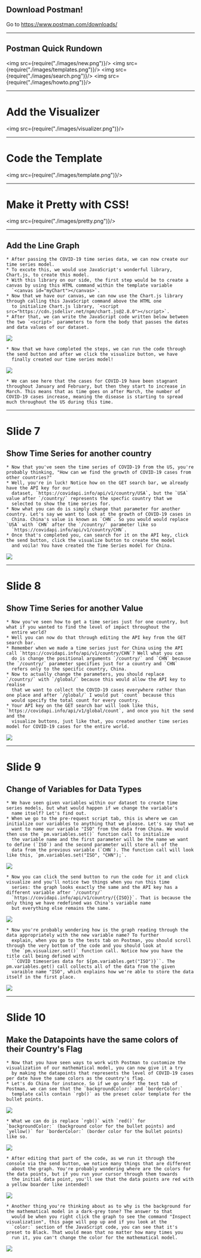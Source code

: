 
## Download Postman!

Go to <a href='https://www.postman.com/downloads/'>https://www.postman.com/downloads/</a>

---

## Postman Quick Rundown

<img src={require("./images/new.png")}/>
<img src={require("./images/templates.png")}/>
<img src={require("./images/search.png")}/>
<img src={require("./images/howto.png")}/>

---

# Add the Visualizer

<img src={require("./images/visualizer.png")}/>

---

# Code the Template

<img src={require("./images/template.png")}/>

---

# Make it Pretty with CSS!

<img src={require("./images/pretty.png")}/>

---

## Add the Line Graph



```notes
* After passing the COVID-19 time series data, we can now create our time series model.
* To excute this, we would use JavaScript's wonderful library, Chart.js, to create this model.
* With this library on our side, the first step would be to create a canvas by using this HTML command within the template variable
  `<canvas id="myChart"></canvas>`.
* Now that we have our canvas, we can now use the Chart.js library through calling this JavaScript command above the HTML one
  to initialize Chart.js library, `<script src="https://cdn.jsdelivr.net/npm/chart.js@2.8.0"></script>`.
* After that, we can write the JavaScript code written below between the two `<script>` parameters to form the body that passes the dates and data values of our dataset.
```
<img src = "https://www.picturepaste.ca/images/2020/04/10/Capture563ae9be88c35cd7.png"/>

```notes
* Now that we have completed the steps, we can run the code through the send button and after we click the visualize button, we have
  finally created our time series model!
```
<img src = "https://miro.medium.com/max/1400/1*DHhYaM-crW_ev_x3abAdWw.png"/>
  
 ```notes
 * We can see here that the cases for COVID-19 have been stagnant throughout January and February, but then they start to increase in March. This means that as time goes on after March, the number of COVID-19 cases increase, meaning the disease is starting to spread much throughout the US during this time.
```

---

# Slide 7

## Show Time Series for another country

```notes
* Now that you've seen the time series of COVID-19 from the US, you're probably thinking, "How can we find the growth of COVID-19 cases from other countries?"
* Well, you're in luck! Notice how on the GET search bar, we already have the API key for our 
  dataset, `https://covidapi.info/api/v1/country/USA`, but the `USA` value after `/country/` represents the specfic country that we
  selected to show the time series for.
* Now what you can do is simply change that parameter for another country. Let's say we want to look at the growth of COVID-19 cases in 
  China. China's value is known as `CHN`. So you would would replace `USA` with `CHN` after the `/country/` parameter like so
  `https://covidapi.info/api/v1/country/CHN`.
* Once that's completed you, can search for it on the API key, click the send button, click the visualize button to create the model 
  and voila! You have created the Time Series model for China.
```
<img src = "https://miro.medium.com/max/1000/1*YrWv1YwhYwZ04tceaKmFGw.png"/>

---

# Slide 8

## Show Time Series for another Value

```notes
* Now you've seen how to get a time series just for one country, but what if you wanted to find the level of impact throughout the
  entire world?
* Well you can now do that through editing the API key from the GET search bar. 
* Remember when we made a time series just for China using the API call `https://covidapi.info/api/v1/country/CHN`? Well what you can
  do is change the positional arguments `/country/` and `CHN` because the `/country/` parameter specifies just for a country and `CHN`
  refers only to the specific country, China.
* Now to actually change the parameters, you should replace `/country/` with `/global/` because this would allow the API key to realise
  that we want to collect the COVID-19 cases everywhere rather than one place and after `/global/` I would put `count` because this
  would specify the total count for every country.
* Your API key on the GET search bar will look like this, `https://covidapi.info/api/v1/global/count`, and once you hit the send and the
  visualize buttons, just like that, you created another time series model for COVID-19 cases for the entire world.
```
<img src = "https://www.picturepaste.ca/images/2020/04/10/global.png"/>
  
---

# Slide 9

## Change of Variables for Data Types

```notes
* We have seen given variables within our dataset to create time series models, but what would happen if we change the variable's
  name itself? Let's find out.
* When we go to the pre-request script tab, this is where we can initialize our variables to anything that we please. Let's say that we
  want to name our variable "ISO" from the data from China. We would then use the `pm.variables.set()` function call to initialize
  the variable name and the first parameter will be the name we want to define (`ISO`) and the second parameter will store all of the
  data from the previous variable (`CHN`). The function call will look like this, `pm.variables.set("ISO", "CHN");`.
```
<img src = "https://www.picturepaste.ca/images/2020/04/10/ISO.png"/>

```notes
* Now you can click the send button to run the code for it and click visualize and you'll notice two things when you run this time 
  series: the graph looks exactly the same and the API key has a different variable after `/country/` 
  `https://covidapi.info/api/v1/country/{{ISO}}`. That is because the only thing we have redefined was China's variable name
  but everything else remains the same.
```
  
<img src = "https://miro.medium.com/max/1000/1*YrWv1YwhYwZ04tceaKmFGw.png"/>
  
```notes
* Now you're probably wondering how is the graph reading through the data appropriately with the new variable name? To further
  explain, when you go to the tests tab on Postman, you should scroll through the very bottom of the code and you should look at
  the `pm.visualizer.set()` function call. Notice how you have the title call being defined with 
  ``COVID timeseries data for ${pm.variables.get("ISO")}``. The pm.variables.get() call collects all of the data from the given 
  varaible name "ISO", which explains how we're able to store the data itself in the first place.
```

<img src = "https://www.picturepaste.ca/images/2020/04/11/ISO-Code.png"/>

---

# Slide 10

## Make the Datapoints have the same colors of their Country's Flag

```notes
* Now that you have seen ways to work with Postman to customize the visualization of our mathematical model, you can now give it a try
  by making the datapoints that represents the level of COVID-19 cases per date have the same colors as the country's flag.
* Let's do China for instance. So if we go under the test tab of Postman, we can see that the `backgroundColor:` and `borderColor:`
  template calls contain `rgb()` as the preset color template for the bullet points.
```

<img src = "https://www.picturepaste.ca/images/2020/04/11/China-Colors-Before.png"/>

```notes
* What we can do is replace `rgb()` with `red()` for `backgroundColor:` (background color for the bullet points) and `yellow()` for `borderColor:` (border color for the bullet points) like so.
```

<img src = "https://files.slack.com/files-tmb/TJ2FB5CE9-F011Z44CMUZ-a81858880d/image_720.png"/>

```notes
* After editing that part of the code, as we run it through the console via the send button, we notice many things that are different
  about the graph. You're probably wondering where are the colors for the data points, but if you run your cursor through them towards
  the initial data point, you'll see that the data points are red with a yellow boarder like intended!
```

<img src = "https://files.slack.com/files-pri/TJ2FB5CE9-F011NSY6PSP/image.png"/>

```notes
* Another thing you're thinking about as to why is the background for the mathematical model in a dark-grey tone? The answer to that
  would be when you right click the graph to see the command "Inspect visualization", this page will pop up and if you look at the
  `color:` section of the JavaScript code, you can see that it's preset to Black. That would mean that no matter how many times you
  run it, you can't change the color for the mathematical model.
```

<img src = "https://files.slack.com/files-pri/TJ2FB5CE9-F011N2JJM18/image.png"/>
